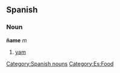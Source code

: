 == Spanish == 
=== Noun === 
'''ñame''' ''m'' 
# [[yam]] 
[[Category:Spanish nouns]]
[[Category:Es:Food]]